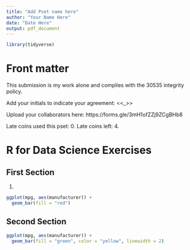 ```yaml
---
title: "Add Pset name here"
author: "Your Name Here"
date: "Date Here"
output: pdf_document
---
```


```r
library(tidyverse)
```

<!-- .Rmd files use  markdown, a text mark up language, to provide formating.-->

<!--Text include within these strange arrows are comments and will not show up when you knit-->

# Front matter

This submission is my work alone and complies with the 30535 integrity policy.

Add your initials to indicate your agreement: \<\<\_\>\>

Upload your collaborators here: https://forms.gle/3mH1ofZZj9ZCgBHb8

Late coins used this pset: 0. Late coins left: 4. <!--You may use one for a given assignment.-->

# R for Data Science Exercises

<!--Note: Please do not restate questions in your submissions, directly write your answer--->

## First Section

<!--(Notice the use of two `##`)-->

1.  
```r
ggplot(mpg, aes(manufacturer)) + 
  geom_bar(fill = "red")
```


## Second Section

```r
ggplot(mpg, aes(manufacturer)) + 
  geom_bar(fill = "green", color = "yellow", linewidth = 2)
```


